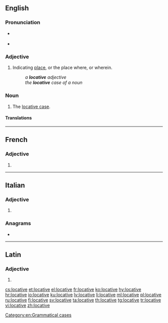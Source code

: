 ==English==

===Pronunciation===
* {{a|GenAm}} {{IPA|/ˈlɑkətɪv/|lang=en}}
* {{a|RP}} {{IPA|/ˈlɒkətɪv/|lang=en}}

===Adjective===
{{en-adj|-}}

# {{label|en|grammar}} Indicating [[place]], or the place where, or wherein.
#: ''a '''locative''' adjective''
#: ''the '''locative''' case of a noun''

===Noun===
{{en-noun}}

# {{lb|en|grammar}} The [[locative case]].

====Translations====
{{trans-top|grammatical case}}
{{trans-see|locative case}}
{{trans-bottom}}

[[Category:en:Grammatical cases]]

----

==French==

===Adjective===
{{fr-adj-form}}

# {{inflection of|locatif||f|s|lang=fr}}
{{rfc-auto}}

----

==Italian==

===Adjective===
{{head|it|adjective form|g=f-p}}

# {{inflection of|locativo||f|p|lang=it}}

===Anagrams===
* {{l|it|velocità}}

----

==Latin==

===Adjective===
{{la-adj-form|locātīve}}

# {{inflection of|locātīvus||voc|m|s|lang=la}}

[[cs:locative]]
[[et:locative]]
[[el:locative]]
[[fr:locative]]
[[ko:locative]]
[[hy:locative]]
[[hr:locative]]
[[io:locative]]
[[ku:locative]]
[[lv:locative]]
[[li:locative]]
[[ml:locative]]
[[pl:locative]]
[[ru:locative]]
[[fi:locative]]
[[sv:locative]]
[[ta:locative]]
[[th:locative]]
[[tg:locative]]
[[tr:locative]]
[[vi:locative]]
[[zh:locative]]